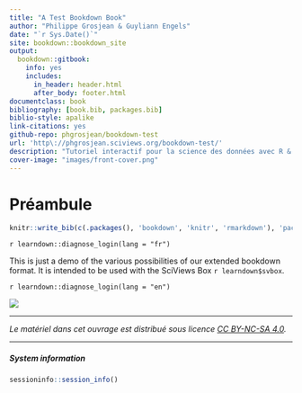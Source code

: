```yaml
--- 
title: "A Test Bookdown Book"
author: "Philippe Grosjean & Guyliann Engels"
date: "`r Sys.Date()`"
site: bookdown::bookdown_site
output:
  bookdown::gitbook:
    info: yes
    includes:
      in_header: header.html
      after_body: footer.html
documentclass: book
bibliography: [book.bib, packages.bib]
biblio-style: apalike
link-citations: yes
github-repo: phgrosjean/bookdown-test
url: 'http\://phgrosjean.sciviews.org/bookdown-test/'
description: "Tutoriel interactif pour la science des données avec R & SciViews-R."
cover-image: "images/front-cover.png"
---
```


# Préambule {-}

```r
knitr::write_bib(c(.packages(), 'bookdown', 'knitr', 'rmarkdown'), 'packages.bib')
```

<!--
``{r setup, include=FALSE, cache=FALSE}
knitr::read_chunk('setup.R')
# Automatically create a bib database for R packages
knitr::write_bib(c(.packages(), 'bookdown', 'knitr', 'rmarkdown'), 'packages.bib')
``

``{r bookdown-setup, include=FALSE}
``

``{r bookdown-include, echo=FALSE, results='asis'}
``
-->

`r learndown::diagnose_login(lang = "fr")`

This is just a demo of the various possibilities of our extended bookdown format. It is intended to be used with the SciViews Box `r learndown$svbox`.

`r learndown::diagnose_login(lang = "en")`


![](images/front-cover.png)

----

_Le matériel dans cet ouvrage est distribué sous licence [CC BY-NC-SA 4.0](https://creativecommons.org/licenses/by-nc-sa/4.0/deed.fr)._

----

##### System information {-}

```r
sessioninfo::session_info()
```
